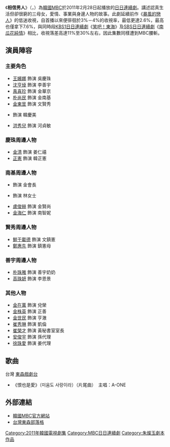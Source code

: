 {{Infobox Television
| show_name = 相信男人
| original_name = {{lang|ko|남자를 믿었네}}
| image =[[File:I_Trusted_Him.jpg|250px]]
| caption              = 
| show_name_2          = 
| genre                = 
| format               = 
| creator              = 
| developer            = 
| writer               = [[朱璨玉|朱璨玉]]
| director             = [[李恩奎|李恩奎]]、[[崔恩慶|崔恩慶]]
| creative_director    = 
| presenter            = 
| starring             = <!--海報排序-->[[鄭惠先|鄭惠先]]、{{lk|吳承明 (演員)|오승명|吳承明}}、{{lk|吳美燕|오미연}}、[[金清|金清]]、[[鮮于載德|鮮于載德]]、[[朴尚民|朴尚民]]、[[禹喜珍|禹喜珍]]、[[沈亨倬|沈亨倬]]、[[王嬪娜|王嬪娜]]、[[金東昱|金東昱]]、{{lk|李多寅|이다인 (1985년)}}、[[洪秀兒|洪秀兒]]
| judges               =
| voices               = 
| narrated             = 
| theme_music_composer = 
| opentheme            = 
| endtheme             = 
| composer             = 
| country              = {{KOR}}
| language             = [[韓語|韓語]]
| num_seasons          =
| num_episodes         = 69（120-51）
| list_episodes        =
| executive_producer   =
| producer             =
| supervising_producer =
| editor               =
| location             =
| cinematography       =
| camera               =
| runtime              = 
| company              = 
| distributor          =
| network              = [[文化廣播_(韓國)|MBC]]
| picture_format       = 
| audio_format         =
| slogan               =
| first_run            = {{KOR}}
| first_aired          = {{start date|2011|2|28}}
| last_aired           = {{end date|2011|6|3}}
| related              = 
| website              = http://www.imbc.com/broad/tv/drama/trust/index.html
| production_website   =
}}
《'''相信男人'''》（{{lang-ko|'''남자를 믿었네'''}}，{{lang-en|'''I Trusted Him'''}}）為[[韓國|韓國]][[文化廣播_(韓國)|MBC]]於2011年2月28日起播放的[[MBC日日連續劇|日日連續劇]]。講述認真生活但卻很窮的三母女，愛情、事業與身邊人物的故事。此劇延續前作《[[暴風的戀人|暴風的戀人]]》的低迷收視，自首播以來便徘徊於3%－4%的收視率，最低更達2.6%，最高也僅拿下7.6%，與同時段[[KBS_1TV日日連續劇|KBS1日日連續劇]]《[[笑吧！東海|笑吧！東海]]》及[[SBS日日連續劇|SBS日日連續劇]]《[[南瓜花純情|南瓜花純情]]》相比，收視落差高達11%至30%左右，因此集數同樣遭到MBC腰斬。

==演員陣容==
===主要角色===
*[[王嬪娜|王嬪娜]] 飾演 吳慶珠
*[[沈亨倬|沈亨倬]] 飾演 李善宇
*[[禹喜珍|禹喜珍]] 飾演 金華京
*[[朴尚民|朴尚民]] 飾演 金南基
*[[金東昱|金東昱]] 飾演 文賢秀
*{{lk|李多寅|이다인 (1985년)}} 飾演 韓慶美
*[[洪秀兒|洪秀兒]] 飾演 河貞敏

===慶珠周邊人物===
*[[金清|金清]] 飾演 姜仁禧
*[[正憲|正憲]] 飾演 韓正憲

===南基周邊人物===
*{{lk|吳承明 (演員)|오승명|吳承明}} 飾演 金會長
*{{lk|吳美燕|오미연}} 飾演 林女士
*[[盧俊赫|盧俊赫]] 飾演 金賢尚
*[[金海仁|金海仁]] 飾演 南智妮

===賢秀周邊人物===
*[[鮮于載德|鮮于載德]] 飾演 文鎮憲
*[[鄭惠先|鄭惠先]] 飾演 鎮憲母

===善宇周邊人物===
*[[朴珠雅|朴珠雅]] 飾演 善宇奶奶
*[[高珠妍|高珠妍]] 飾演 李恩景

===其他人物===
*[[金在萬|金在萬]] 飾演 兌榮
*[[金株英|金株英]] 飾演 正善
*[[金世民|金世民]] 飾演 亨澈
*[[崔秀琳|崔秀琳]] 飾演 凱倫
*[[崔榮才|崔榮才]] 飾演 黃秘書室室長
*[[安俊宇|安俊宇]] 飾演 孫代理
*[[徐珠愛|徐珠愛]] 飾演 姜代理

== 歌曲 ==
台灣 [[東森戲劇台|東森戲劇台]]
* 《恨也是愛》（미움도 사랑이라）（片尾曲）　主唱：A-ONE

== 外部連結 ==
*[http://www.imbc.com/broad/tv/drama/trust/index.html 韓國MBC官方網站] {{Wayback|url=http://www.imbc.com/broad/tv/drama/trust/index.html |date=20110221075942 }} {{ko icon}}
*[https://web.archive.org/web/20120228150232/http://blog.ebc.net.tw/apps/trustman/Index.aspx 台灣東森部落格] {{zh-tw}}

{{電視節目的變遷
|電視台={{KOR}} [[文化廣播_(韓國)|MBC]]
|播放檔次=[[MBC日日連續劇|日日劇]]
|節目名稱=相信男人<br />（2011年2月28日 - 2011年6月3日）
|上一節目=[[暴風的戀人|暴風的戀人]]<br />（2010年11月15日 - 2011年2月25日）
|下一節目=[[不屈的兒媳婦|不屈的兒媳婦]]<br />（2011年6月6日 - 2011年11月18日）
}}
{{電視節目的變遷
| 電視台={{TWN}} [[東森戲劇台|東森戲劇台]]
| 播放檔次=星期一至五21:00-22:00<br />2/13起改為20:00-22:00，3/1起改為20:00-21:00
| 節目名稱=相信男人<br />（2012年1月20日 - 2012年3月8日）
| 上一節目=[[加油！歐巴桑|加油！歐巴桑]]<br />（2011年11月29日 - 2012年2月10日）
| 下一節目=[[不屈不撓的媳婦|媳婦當家]]<br />（2012年3月1日 - 2012年5月17日）
}}
{{MBC日日連續劇}}
{{2012年台灣播出之韓劇}}
{{DEFAULTSORT:Namjaleul Mid-eossne}}

[[Category:2011年韓國電視劇集|Category:2011年韓國電視劇集]]
[[Category:MBC日日連續劇|Category:MBC日日連續劇]]
[[Category:朱燦玉劇本作品|Category:朱燦玉劇本作品]]